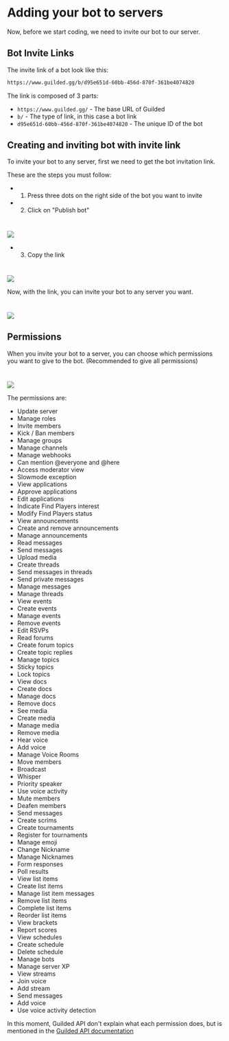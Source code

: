 # Adding your bot to servers

Now, before we start coding, we need to invite our bot to our server.

## Bot Invite Links

The invite link of a bot look like this:
```txt
https://www.guilded.gg/b/d95e651d-60bb-456d-870f-361be4074820
```

The link is composed of 3 parts:

* `https://www.guilded.gg/` - The base URL of Guilded
* `b/` - The type of link, in this case a bot link
* `d95e651d-60bb-456d-870f-361be4074820` - The unique ID of the bot

## Creating and inviting bot with invite link

To invite your bot to any server, first we need to get the bot invitation link.

These are the steps you must follow:

- 1. Press three dots on the right side of the bot you want to invite
- 2. Click on "Publish bot"
#
![](../../public/img/tutorial/invite/1.png)
- 3. Copy the link
#
![](../../public/img/tutorial/invite/2.png)

Now, with the link, you can invite your bot to any server you want.
#
![](../../public/img/tutorial/invite/3.png)

## Permissions

When you invite your bot to a server, you can choose which permissions you want to give to the bot. (Recommended to give all permissions)
#
![](../../public/img/tutorial/invite/4.png)

The permissions are:

- Update server
- Manage roles
- Invite members
- Kick / Ban members
- Manage groups
- Manage channels
- Manage webhooks
- Can mention @everyone and @here
- Access moderator view
- Slowmode exception
- View applications
- Approve applications
- Edit applications
- Indicate Find Players interest
- Modify Find Players status
- View announcements
- Create and remove announcements
- Manage announcements
- Read messages
- Send messages
- Upload media
- Create threads
- Send messages in threads
- Send private messages
- Manage messages
- Manage threads
- View events
- Create events
- Manage events
- Remove events
- Edit RSVPs
- Read forums
- Create forum topics
- Create topic replies
- Manage topics
- Sticky topics
- Lock topics
- View docs
- Create docs
- Manage docs
- Remove docs
- See media
- Create media
- Manage media
- Remove media
- Hear voice
- Add voice
- Manage Voice Rooms
- Move members
- Broadcast
- Whisper
- Priority speaker
- Use voice activity
- Mute members
- Deafen members
- Send messages
- Create scrims
- Create tournaments
- Register for tournaments
- Manage emoji
- Change Nickname
- Manage Nicknames
- Form responses
- Poll results
- View list items
- Create list items
- Manage list item messages
- Remove list items
- Complete list items
- Reorder list items
- View brackets
- Report scores
- View schedules
- Create schedule
- Delete schedule
- Manage bots
- Manage server XP
- View streams
- Join voice
- Add stream
- Send messages
- Add voice
- Use voice activity detection

In this moment, Guilded API don't explain what each permission does, but is mentioned in the [Guilded API documentation](https://www.guilded.gg/docs/api/http_api_errors)